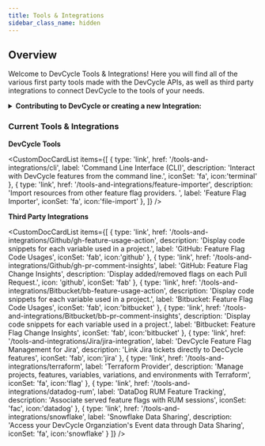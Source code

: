 ```yaml
---
title: Tools & Integrations
sidebar_class_name: hidden
---
```


## Overview

Welcome to DevCycle Tools & Integrations! Here you will find all of the various first party tools made with the 
DevCycle APIs, as well as third party integrations to connect DevCycle to the tools of your needs. 

<details>
  <summary>
 <b><i className="fas fa-arrows-alt"></i> Contributing to DevCycle or creating a new Integration:</b>
  </summary>
  <div>     
    <p>
    If you would like to contribute to an existing integration or tool, all of DevCycle's tools and integrations  are <a href="https://github.com/devcycleHQ">open source on the DevCycle github repository.</a>
</p>
<p>
 Further, if you'd like to create a new tool or integration, a great starting point is <a href="/management-api/">DevCycle's Management API</a> which allows you to modify and interact with features and more within a devcycle project, as well as the <a href="/bucketing-api/">DevCycle Bucketing API</a>  which is used to give users features and variables (as used within the DevCycle SDKs!)
  </p>
  </div>
</details>


### Current Tools & Integrations

**DevCycle Tools**

<CustomDocCardList items={[
  {
    type: 'link',
    href: '/tools-and-integrations/cli',
    label: 'Command Line Interface (CLI)',
    description: 'Interact with DevCycle features from the command line.',
    iconSet: 'fa',
icon:'terminal'
  },
  {
    type: 'link',
    href: '/tools-and-integrations/feature-importer',
    description: 'Import resources from other feature flag providers. ',
    label: 'Feature Flag Importer',
        iconSet: 'fa',
icon:'file-import'
  },
]} />


**Third Party Integrations**

<CustomDocCardList items={[
  {
    type: 'link',
    href: '/tools-and-integrations/Github/gh-feature-usage-action',
    description: 'Display code snippets for each variable used in a project.',
    label: 'GitHub: Feature Flag Code Usages',
        iconSet: 'fab',
icon:'github'
  },
  {
    type: 'link',
    href: '/tools-and-integrations/Github/gh-pr-comment-insights',
    label: 'GitHub: Feature Flag Change Insights',
      description: 'Display added/removed flags on each Pull Request.',
    icon: 'github',
    iconSet: 'fab'
  },
  {
    type: 'link',
    href: '/tools-and-integrations/Bitbucket/bb-feature-usage-action',
     description: 'Display code snippets for each variable used in a project.',
    label: 'Bitbucket: Feature Flag Code Usages',
        iconSet: 'fab',
icon:'bitbucket'
  },
    {
    type: 'link',
    href: '/tools-and-integrations/Bitbucket/bb-pr-comment-insights',
     description: 'Display code snippets for each variable used in a project.',
    label: 'Bitbucket: Feature Flag Change Insights',
        iconSet: 'fab',
icon:'bitbucket'
  },
  {
    type: 'link',
    href: '/tools-and-integrations/Jira/jira-integration',
    label: 'DevCycle Feature Flag Management for Jira',
    description: 'Link Jira tickets directly to DecCycle features',
        iconSet: 'fab',
icon:'jira'
  },
  {
    type: 'link',
    href: '/tools-and-integrations/terraform',
    label: 'Terraform Provider',
    description: 'Manage projects, features, variables, variations, and environments with Terraform',
        iconSet: 'fa',
icon:'flag'
  },
  {
    type: 'link',
    href: '/tools-and-integrations/datadog-rum',
    label: 'DataDog RUM Feature Tracking',
    description: 'Associate served feature flags with RUM sessions',
    iconSet: 'fac',
    icon:'datadog'
  },
  {
    type: 'link',
    href: '/tools-and-integrations/snowflake',
    label: 'Snowflake Data Sharing',
    description: 'Access your DevCycle Organziation\'s Event data through Data Sharing',
    iconSet: 'fa',
    icon:'snowflake'
  }
]} />


